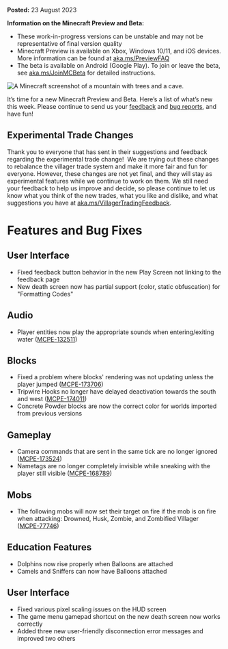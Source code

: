 **Posted:** 23 August 2023

**Information on the Minecraft Preview and Beta:**

-   These work-in-progress versions can be unstable and may not be representative of final version quality
-   Minecraft Preview is available on Xbox, Windows 10/11, and iOS devices. More information can be found at [aka.ms/PreviewFAQ](https://aka.ms/PreviewFAQ)
-   The beta is available on Android (Google Play). To join or leave the beta, see [aka.ms/JoinMCBeta](https://aka.ms/JoinMCBeta) for detailed instructions.

![A Minecraft screenshot of a mountain with trees and a cave.](https://feedback.minecraft.net/hc/article_attachments/18794941329549)

It’s time for a new Minecraft Preview and Beta. Here’s a list of what’s new this week. Please continue to send us your [feedback](https://aka.ms/MC120Feedback) and [bug reports](https://bugs.mojang.com/), and have fun!

## **Experimental Trade Changes**  
Thank you to everyone that has sent in their suggestions and feedback regarding the experimental trade change!  We are trying out these changes to rebalance the villager trade system and make it more fair and fun for everyone. However, these changes are not yet final, and they will stay as experimental features while we continue to work on them. We still need your feedback to help us improve and decide, so please continue to let us know what you think of the new trades, what you like and dislike, and what suggestions you have at [aka.ms/VillagerTradingFeedback](http://aka.ms/VillagerTradingFeedback).

# **Features and Bug Fixes**

## **User Interface**

-   Fixed feedback button behavior in the new Play Screen not linking to the feedback page
-   New death screen now has partial support (color, static obfuscation) for "Formatting Codes" 

## **Audio**

-   Player entities now play the appropriate sounds when entering/exiting water ([MCPE-132511](https://bugs.mojang.com/browse/MCPE-132511)) 

## **Blocks**

-   Fixed a problem where blocks' rendering was not updating unless the player jumped ([MCPE-173706](https://bugs.mojang.com/browse/MCPE-173706)) 
-   Tripwire Hooks no longer have delayed deactivation towards the south and west ([MCPE-174011](https://bugs.mojang.com/browse/MCPE-174011)) 
-   Concrete Powder blocks are now the correct color for worlds imported from previous versions 

## **Gameplay**

-   Camera commands that are sent in the same tick are no longer ignored ([MCPE-173524](https://bugs.mojang.com/browse/MCPE-173524)) 
-   Nametags are no longer completely invisible while sneaking with the player still visible ([MCPE-168789](https://bugs.mojang.com/browse/MCPE-168789))

## **Mobs**

-   The following mobs will now set their target on fire if the mob is on fire when attacking: Drowned, Husk, Zombie, and Zombified Villager ([MCPE-77746](https://bugs.mojang.com/browse/MCPE-77746)) 

## **Education Features**

-   Dolphins now rise properly when Balloons are attached 
-   Camels and Sniffers can now have Balloons attached

## **User Interface**

-   Fixed various pixel scaling issues on the HUD screen
-   The game menu gamepad shortcut on the new death screen now works correctly 
-   Added three new user-friendly disconnection error messages and improved two others 

